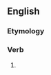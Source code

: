 ==English==

===Etymology===
{{suffix|en|suffer|eth}}

===Verb===
{{head|en|verb form}}

# {{en-archaic third-person singular of|suffer}}